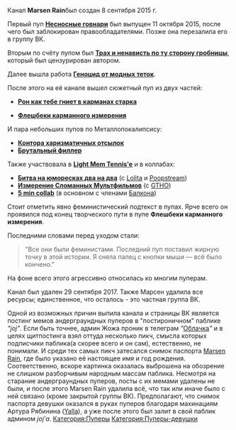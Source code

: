 {{Инфобокс_для_пуперов
|image3 = D5obGRBr fs.jpg
|сферы_творчества = RYTP
|год_начала = 2015
|имя_фамилия =
}}Канал '''Marsen Rain '''был создан 8 сентября 2015 г.

Первый пуп [https://www.youtube.com/watch?v=CC0FtzWBBmk '''Несносные говнари'''] был выпущен 11 октября 2015, после чего был заблокирован правообладателями. Позже она перезалила его в группу ВК.

Вторым по счёту пупом был '''[https://www.youtube.com/watch?v=xRQ3JCO-5og Трах и ненависть по ту сторону гробницы]''', который был цензурирован автором.

Далее вышла работа [https://www.youtube.com/watch?v=SQLZLSe5Xrc&t '''Геноцид от модных теток'''].

После этого на её канале вышел сюжетный пуп из двух частей:
* [https://www.youtube.com/watch?v=DhDIDEKoeT8 '''Рон как тебе гниет в карманах старка''']

* [https://www.youtube.com/watch?v=JQcTAFku8dE '''Флешбеки карманного измерения''']''' '''
И пара небольших пупов по Металлопокалипсису:
* [https://www.youtube.com/watch?v=bX7DIsVJXMg '''Контора харизматичных отсылок''']
* '''[https://www.youtube.com/watch?v=6_kF9C3Q0lg Брутальный филлер]'''
Также участвовала в [https://www.youtube.com/watch?v=NmeKvFWubfc '''Light Mem Tennis'e'''] и в коллабах:
*[https://www.youtube.com/watch?v=NBLPz8HU9-w '''Битва на юморесках два на два'''] (с [[Lolita]] и [[Poopstream]])
*[https://www.youtube.com/watch?v=87-vo0Rn41A '''Измерение Сломанных Мультфильмов'''] (с [[TheGetthehellout|GTHO]])
*[https://www.youtube.com/watch?v=l4ddzevXZJ8 '''5 min collab'''] (в основном с членами [[Например, Балкон|Балкона]])

Стоит отметить явно феминистический подтекст в пупах. Ярче всего он проявился под конец творческого пути в пупе '''Флешбеки карманного измерения'''.

Последними словами перед уходом стали:

<blockquote>
"Все они были феминистами. Последний пуп поставил жирную точку в этой истории. Я сняла палец с кнопки мыши — всё было кончено." 
</blockquote>

На фоне всего этого агрессивно относилась ко многим пуперам.

Канал был удален 29 сентября 2017. Также Марсен удалила все ресурсы; единственное, что осталось - это частная группа ВК.

Одной из возможных причин выпила канала и страницы ВК является постинг мемов андерграундных пуперов в "постироничном" паблике ''"joj"''. Если быть точнее, админ Жожа проник в телеграм ''"''[[Облачко|Облачка]]''"'' и в целях щитпостинга взял оттуда несколько пикч, смысла которых подписчики паблика(а скорее всего и он сам), естественно, не понимали. И среди тех самых пикч затесался снимок паспорта [[Marsen Rain ♀|Marsen Rain]], где было указано её настоящее имя и год рождения. Соответственно, вскоре картинка оказалась выброшена на обозрение не слишком разборчивым народным массам паблика. Несмотря на старание андерграундных пуперов, посты с их мемами удалены не были, и после этого Marsen Rain удалила всё, что так или иначе было с ней связано (кроме закрытой группы ВК). Предполагают, что снимок паспорта девушки оказался в руках пуперов благодаря махинациям Артура Рябинина ([[Yalla]]), а уже после этого был залит в свой паблик админом ''joj'а''.
[[Категория:Пуперы]]
[[Категория:Пуперы-девушки]]